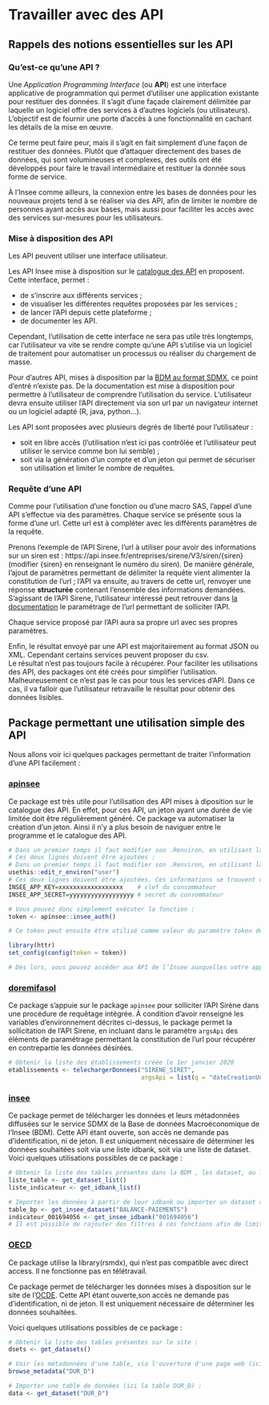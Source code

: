 # Travailler avec des API

<!-- ## Tâches concernées et recommandations -->

<!-- Quelques détails sur la tâche dont il s'agit -->

<!-- ::: {.recommandation data-latex=""} -->

<!-- Dire en 4-5 lignes comment il est recommandé de procéder: -->

<!-- * le ou les *package*(*s*) dont l'usage est recommandé; si on recommande plusieurs *packages*, expliquer comment choisir lequel (en fonction de la taille des données, du format...) -->
<!-- * les *packages* dont l'usage est déconseillé;  -->
<!-- * les autres points de méthode essentiels. -->

<!-- ::: -->

## Rappels des notions essentielles sur les API

### Qu'est-ce qu'une API ?

Une *Application Programming Interface* (ou **API**) est une interface applicative de programmation qui permet d'utiliser une application existante pour restituer des données. Il s'agit d'une façade clairement délimitée par laquelle un logiciel offre des services à d'autres logiciels (ou utilisateurs). L'objectif est de fournir une porte d'accès à une fonctionnalité en cachant les détails de la mise en œuvre. 

Ce terme peut faire peur, mais il s'agit en fait simplement d'une façon de restituer des données. Plutôt que d'attaquer directement des bases de données, qui sont volumineuses et complexes, des outils ont été développés pour faire le travail intermédiaire et restituer la donnée sous forme de service.

À l'Insee comme ailleurs, la connexion entre les bases de données pour les nouveaux projets tend à se réaliser via des API, afin de limiter le nombre de personnes ayant accès aux bases, mais aussi pour faciliter les accès avec des services sur-mesures pour les utilisateurs.

### Mise à disposition des API

Les API peuvent utiliser une interface utilisateur.  

Les API Insee mise à disposition sur le [catalogue des API](https://api.insee.fr/catalogue/) en proposent. Cette interface, permet :

- de s'inscrire aux différents services ;
- de visualiser les différentes requêtes proposées par les services ;
- de lancer l'API depuis cette plateforme ;
- de documenter les API.

Cependant, l'utilisation de cette interface ne sera pas utile très longtemps, car l'utilisateur va vite se rendre compte qu'une API s'utilise via un logiciel de traitement pour automatiser un processus ou réaliser du chargement de masse.


Pour d'autres API, mises à disposition par la [BDM au format SDMX](https://www.insee.fr/fr/information/2862759), ce point d'entré n'existe pas. De la documentation est mise à disposition pour permettre à l'utilisateur de comprendre l'utilisation du service. L'utilisateur devra ensuite utiliser l'API directement via son url par un navigateur internet ou un logiciel adapté (R, java, python...).

Les API sont proposées avec plusieurs degrés de liberté pour l'utilisateur :

- soit en libre accès (l'utilisation n'est ici pas contrôlée et l'utilisateur peut utiliser le service comme bon lui semble) ;
- soit via la génération d'un compte et d'un jeton qui permet de sécuriser son utilisation et limiter le nombre de requêtes.

### Requête d'une API

Comme pour l'utilisation d'une fonction ou d'une macro SAS, l'appel d'une API s'effectue via des paramètres. 
Chaque service se présente sous la forme d'une url. Cette url est à compléter avec les différents paramètres de la requête.

Prenons l'exemple de l'API Sirene, l'url à utiliser pour avoir des informations sur un siren est : https://api.insee.fr/entreprises/sirene/V3/siren/{siren} (modifier {siren} en renseignant le numéro du siren). De manière générale, l'ajout de paramètres permettant de délimiter la requête vient alimenter la constitution de l'url ; l'API va ensuite, au travers de cette url, renvoyer une réponse **structurée** contenant l'ensemble des informations demandées. S'agissant de l'API Sirene, l'utilisateur intéressé peut retrouver dans [la documentation](https://api.insee.fr/catalogue/site/themes/wso2/subthemes/insee/templates/api/documentation/download.jag?tenant=carbon.super&resourceUrl=/registry/resource/_system/governance/apimgt/applicationdata/provider/insee/Sirene/V3/documentation/files/INSEE%20Documentation%20API%20Sirene%20Services-V3.9.pdf) le paramétrage de l'url permettant de solliciter l'API.

Chaque service proposé par l'API aura sa propre url avec ses propres paramètres.

Enfin, le résultat envoyé par une API est majoritairement au format JSON ou XML. Cependant certains services peuvent proposer du csv.  
Le résultat n'est pas toujours facile à récupérer. Pour faciliter les utilisations des API, des packages ont été créés pour simplifier l'utilisation. Malheureusement ce n'est pas le cas pour tous les services d'API. Dans ce cas, il va falloir que l'utilisateur retravaille le résultat pour obtenir des données lisibles.

## Package permettant une utilisation simple des API

Nous allons voir ici quelques packages permettant de traiter l'information d'une API facilement :

### [apinsee](https://github.com/InseeFrLab/apinsee)

Ce package est très utile pour l'utilisation des API mises à diposition sur le catalogue des API. En effet, pour ces API, un jeton ayant une durée de vie limitée doit être régulièrement généré. Ce package va automatiser la création d'un jeton. Ainsi il n'y a plus besoin de naviguer entre le programme et le catalogue des API.

```r
# Dans un premier temps il faut modifier son .Renviron, en utilisant la commande usethis::edit_r_environ("user").
# Ces deux lignes doivent être ajoutées : 
# Dans un premier temps il faut modifier son .Renviron, en utilisant la commande :
usethis::edit_r_environ("user")
# Ces deux lignes doivent être ajoutées. Ces informations se trouvent dans la partie clé et jeton d'accès du portail des API : 
INSEE_APP_KEY=xxxxxxxxxxxxxxxxxx    # clef du consommateur
INSEE_APP_SECRET=yyyyyyyyyyyyyyyyyy # secret du consommateur

# Vous pouvez donc simplement exécuter la fonction :
token <- apinsee::insee_auth()

# Ce token peut ensuite être utilisé comme valeur du paramètre token de la fonction httr::config() :

library(httr)
set_config(config(token = token))

# Dès lors, vous pouvez accéder aux API de l’Insee auxquelles votre application a souscrit.

```

### [doremifasol](https://github.com/InseeFrLab/DoReMIFaSol)

Ce package s'appuie sur le package `apinsee` pour solliciter l'API Sirène dans une procédure de requêtage intégrée. À condition d'avoir renseigné les variables d'environnement décrites ci-dessus, le package permet la sollicitation de l'API Sirene, en incluant dans le paramètre `argsApi` des éléments de paramétrage permettant la constitution de l'url pour récupérer en contrepartie les données désirées.

```r
# Obtenir la liste des établissements créée le 1er janvier 2020
etablissements <- telechargerDonnees("SIRENE_SIRET", 
                                     argsApi = list(q = "dateCreationUniteLegale:2020-01-01"))

```


### [insee](https://hadrilec.github.io/insee/)

Ce package permet de télécharger les données et leurs métadonnées diffusées sur le service SDMX de la Base de données Macroéconomique de l'Insee (BDM). Cette API étant ouverte, son accès ne demande pas d'identification, ni de jeton. Il est uniquement nécessaire de déterminer les données souhaitées soit via une liste idbank, soit via une liste de dataset. 
Voici quelques utilisations possibles de ce package :



```r
# Obtenir la liste des tables présentes dans la BDM , les dataset, ou la liste des séries proposées, les idbank :
liste_table <- get_dataset_list()
liste_indicateur <- get_idbank_list()

# Importer les données à partir de leur idbank ou importer un dataset à partir de leur identifiant:
table_bp <- get_insee_dataset("BALANCE-PAIEMENTS")
indicateur_001694056 <- get_insee_idbank("001694056")
# Il est possible de rajouter des filtres à ces fonctions afin de limiter le nombre de données importées (filtre sur la période, sur la date de mise à jour, sur les filtres).

```


### [OECD](https://cran.r-project.org/web/packages/OECD/index.html)

::: {.remarque data-latex=""}

Ce package utilise la library(rsmdx), qui n'est pas compatible avec direct access. Il ne fonctionne pas en télétravail.

:::

Ce package permet de télécharger les données mises à disposition sur le site de l'[OCDE](https://stats.oecd.org/index.aspx?lang=fr). Cette API étant ouverte,son accès ne demande pas d'identification, ni de jeton. Il est uniquement nécessaire de déterminer les données souhaitées. 

Voici quelques utilisations possibles de ce package :

```r
# Obtenir la liste des tables présentes sur le site :
dsets <- get_datasets()

# Voir les métadonnées d'une table, via l'ouverture d'une page web (ici la table DUR_D) :
browse_metadata("DUR_D")

# Importer une table de données (ici la table DUR_D) :
data <- get_dataset("DUR_D")
```
